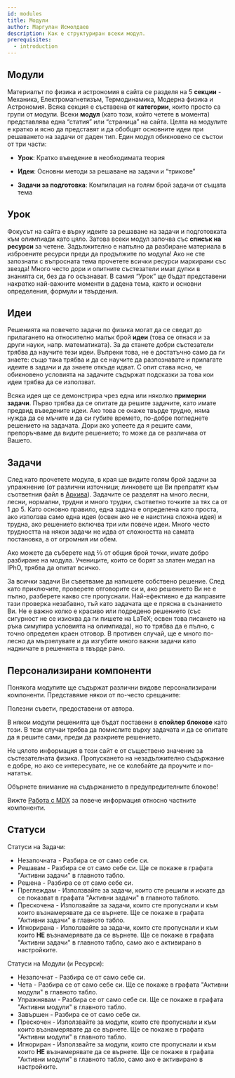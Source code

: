 ```yaml
---
id: modules
title: Модули
author: Маргулан Исмолдаев
description: Как е структуриран всеки модул.
prerequisites:
  - introduction
---
```


## Модули

Материалът по физика и астрономия в сайта се разделя на 5 **секции** - Механика,
Електромагнетизъм, Термодинамика, Модерна физика и Астрономия. Всяка секция е
съставена от **категории**, които просто са групи от модули. Всеки **модул**
(като този, който четете в момента) представлява една “статия” или “страница”
на сайта. Целта на модулите е кратко и ясно да представят и да обобщят основните
идеи при решаването на задачи от даден тип. Един модул обикновено се състои от три части:

- **Урок**: Кратко въведение в необходимата теория

- **Идеи**: Основни методи за решаване на задачи и “трикове”

- **Задачи за подготовка**: Компилация на голям брой задачи от същата тема

## Урок

Фокусът на сайта е върху идеите за решаване на задачи и подготовката към олимпиади като цяло. Затова всеки модул започва със **списък на ресурси** за четене. Задължително е напълно да разбиране материала в изброените ресурси преди да продължите по модула! Ако не сте запознати с въпросната тема прочетете всички ресурси маркирани със звезда! Много често дори и опитните състезатели имат дупки в знанията си, без да го осъзнават. В самия “Урок” ще бъдат представени накратко най-важните моменти в дадена тема, както и основни определения, формули и твърдения.

## Идеи

Решенията на повечето задачи по физика могат да се сведат до прилагането на относително малък брой **идеи** (това се отнася и за други науки, напр. математиката). За да станете добри състезатели трябва да научите тези идеи. Въпреки това, не е достатъчно само да ги знаете: също така трябва и да се научите да разпознавате и прилагате идеите в задачи и да знаете откъде идват. С опит става ясно, че обикновено условията на задачите съдържат подсказки за това кои идеи трябва да се използват.

Всяка идея ще се демонстрира чрез една или няколко **примерни задачи**. Първо трябва да се опитате да решите задачите, като имате предвид въведените идеи. Ако това се окаже твърде трудно, няма нужда да се мъчите и да си губите времето, по-добре погледнете решението на задачата. Дори ако успеете да я решите сами, препоръчваме да видите решението; то може да се различава от Вашето.

## Задачи

След като прочетете модула, в края ще видите голям брой задачи за упражнение (от различни източници; линковете ще Ви препратят към съответния файл в [Архива](https://archive.olympiads.xyz/)). Задачите се разделят на много лесни, лесни, нормални, трудни и много трудни, съответно точките за тях са от 1 до 5. Като основно правило, една задача е определена като проста, ако използва само една идея (освен ако не е наистина сложна идея) и трудна, ако решението включва три или повече идеи. Много често трудността на някои задачи не идва от сложността на самата постановка, а от огромния им обем.

Ако можете да съберете над ⅔ от общия брой точки, имате добро разбиране на модула. Учениците, които се борят за златен медал на IPhO, трябва да опитат всичко.

За всички задачи Ви съветваме да напишете собствено решение. След като приключите, проверете отговорите си и, ако решението Ви не е пълно, разберете какво сте пропуснали. Най-ефективно е да направите тази проверка незабавно, тъй като задачата ще е прясна в съзнанието Ви. Не е важно колко е красиво или подредено решението (със сигурност не се изисква да ги пишете на LaTeX; освен това писането на ръка симулира условията на олимпиада), но то трябва да е пълно, с точно определен краен отговор. В противен случай, ще е много по-лесно да мързелувате и да изгубите много важни задачи като надничате в решенията в твърде рано.

## Персонализирани компоненти

Понякога модулите ще съдържат различни видове персонализирани компоненти.
Представяме някои от по-често срещаните:

<Info title="Идея">
Полезни съвети, предоставени от автора.
</Info>

<Spoiler title="Скрито съдържание">

В някои модули решенията ще бъдат поставени в **спойлер блокове** като този.
В тези случаи трябва да помислите върху задачата и да се опитате да я решите сами, преди да разкриете решението.

</Spoiler>

<Optional title="Съдържание по избор">

Не цялото информация в този сайт е от съществено значение за състезателната физика.
Пропускането на незадължително съдържание е добре, но ако се интересувате, не се колебайте да проучите и по-нататък.

</Optional>

<Warning>

Обърнете внимание на съдържанието в предупредителните блокове!

</Warning>

Вижте [Работа с MDX](/general/working-mdx) за повече информация относно частните компоненти.

## Статуси

Статуси на Задачи:

 - Незапочната - Разбира се от само себе си.
 - Решавам - Разбира се от само себе си. Ще се покаже в графата "Активни задачи" в главното табло.
 - Решена - Разбира се от само себе си.
 - Преглеждам - Използвайте за задачи, които сте решили и искате да се показват в графата "Активни задачи" в главното таблото.
 - Прескочена - Използвайте за задачи, които сте пропуснали и към които възнамерявате да се върнете. Ще се покаже в графата "Активни задачи" в главното табло.
 - Игнорирана - Използвайте за задачи, които сте пропуснали и към които **НЕ** възнамерявате да се върнете. Ще се покаже в графата "Активни задачи" в главното табло, само ако е активирано в настройките.

Статуси на Модули (и Ресурси):

 - Незапочнат - Разбира се от само себе си.
 - Чета - Разбира се от само себе си. Ще се покаже в графата "Активни модули" в главното табло.
 - Упражнявам - Разбира се от само себе си. Ще се покаже в графата "Активни модули" в главното табло.
 - Завършен - Разбира се от само себе си.
 - Прескочен - Използвайте за модули, които сте пропуснали и към които възнамерявате да се върнете. Ще се покаже в графата "Активни модули" в главното табло.
 - Игнориран - Използвайте за модули, които сте пропуснали и към които **НЕ** възнамерявате да се върнете. Ще се покаже в графата "Активни модули" в главното табло, само ако е активирано в настройките.

<Problems problems="problems" />
